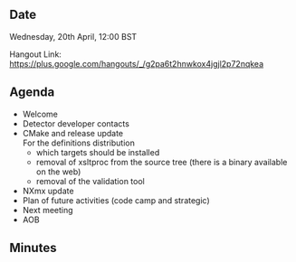 ==Date==

Wednesday, 20th April, 12:00 BST

Hangout Link: https://plus.google.com/hangouts/_/g2pa6t2hnwkox4jgjl2p72nqkea

==Agenda==

* Welcome
* Detector developer contacts
* CMake and release update <br/> For the definitions distribution 
** which targets should be installed
** removal of xsltproc from the source tree (there is a binary available on the web)
** removal of the validation tool
* NXmx update
* Plan of future activities (code camp and strategic)
* Next meeting
* AOB

==Minutes==